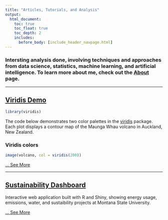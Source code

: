 ```yaml
---
title: "Articles, Tutorials, and Analysis"
output: 
  html_document:
    toc: true
    toc_float: true
    toc_depth: 2
    includes:
      before_body: [include_header_navpage.html]
---
```

### Intersting analysis done, involving techniques and approaches from data science, statistics, machine learning, and artificial intelligence. To learn more about me, check out the [About](./about.html) page.

***

## [Viridis Demo](./1-example.html)
```r
library(viridis)
```

The code below demonstrates two color palettes in the [viridis](https://github.com/sjmgarnier/viridis) package. Each plot displays a contour map of the Maunga Whau volcano in Auckland, New Zealand.

### Viridis colors

```r
image(volcano, col = viridis(200))
```

[... See More](./1-example.html)

***

## [Sustainability Dashboard](./4-shiny-dash.html)
Interactive web application built with R and Shiny, showing energy usage, emissions, water, and sustaibility projects at Montana State University.

[... See More](./4-shiny-dash.html)
